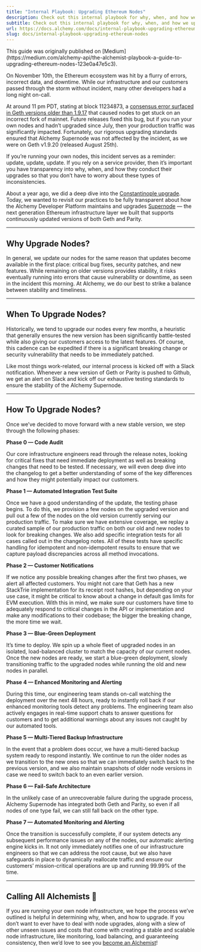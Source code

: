 ```yaml
---
title: "Internal Playbook: Upgrading Ethereum Nodes"
description: Check out this internal playbook for why, when, and how we upgrade our Ethereum nodes for our users 🚀
subtitle: Check out this internal playbook for why, when, and how we upgrade our Ethereum nodes for our users 🚀
url: https://docs.alchemy.com/docs/internal-playbook-upgrading-ethereum-nodes
slug: docs/internal-playbook-upgrading-ethereum-nodes
---
```


<Info>
  This guide was originally published on [Medium](https://medium.com/alchemy-api/the-alchemist-playbook-a-guide-to-upgrading-ethereum-nodes-123e0a47e5c3).
</Info>

On November 10th, the Ethereum ecosystem was hit by a flurry of errors, incorrect data, and downtime. While our infrastructure and our customers passed through the storm without incident, many other developers had a long night on-call.

At around 11 pm PDT, stating at block 11234873, a [consensus error surfaced in Geth versions older than 1.9.17](https://gist.github.com/karalabe/e1891c8a99fdc16c4e60d9713c35401f) that caused nodes to get stuck on an incorrect fork of mainnet. Future releases fixed this bug, but if you run your own nodes and hadn’t upgraded since July, then your production traffic was significantly impacted. Fortunately, our rigorous upgrading standards ensured that Alchemy Supernode was not affected by the incident, as we were on Geth v1.9.20 (released August 25th).

If you’re running your own nodes, this incident serves as a reminder: update, update, update. If you rely on a service provider, then it’s important you have transparency into why, when, and how they conduct their upgrades so that you don’t have to worry about these types of inconsistencies.

About a year ago, we did a deep dive into the [Constantinople upgrade](https://medium.com/alchemy-api/dont-get-forked-best-practices-for-handling-constantinople-and-ethereum-client-upgrades-e0d6b5dd8e9c). Today, we wanted to revisit our practices to be fully transparent about how the Alchemy Developer Platform maintains and upgrades [Supernode](https://alchemyapi.io/supernode) — the next generation Ethereum infrastructure layer we built that supports continuously updated versions of both Geth and Parity.

***

## Why Upgrade Nodes?

In general, we update our nodes for the same reason that updates become available in the first place: critical bug fixes, security patches, and new features. While remaining on older versions provides stability, it risks eventually running into errors that cause vulnerability or downtime, as seen in the incident this morning. At Alchemy, we do our best to strike a balance between stability and timeliness.

***

## When To Upgrade Nodes?

Historically, we tend to upgrade our nodes every few months, a heuristic that generally ensures the new version has been significantly battle-tested while also giving our customers access to the latest features. Of course, this cadence can be expedited if there is a significant breaking change or security vulnerability that needs to be immediately patched.

Like most things work-related, our internal process is kicked off with a Slack notification. Whenever a new version of Geth or Parity is pushed to Github, we get an alert on Slack and kick off our exhaustive testing standards to ensure the stability of the Alchemy Supernode.

***

## How To Upgrade Nodes?

Once we’ve decided to move forward with a new stable version, we step through the following phases:

**Phase 0 — Code Audit**

Our core infrastructure engineers read through the release notes, looking for critical fixes that need immediate deployment as well as breaking changes that need to be tested. If necessary, we will even deep dive into the changelog to get a better understanding of some of the key differences and how they might potentially impact our customers.

**Phase 1 — Automated Integration Test Suite**

Once we have a good understanding of the update, the testing phase begins. To do this, we provision a few nodes on the upgraded version and pull out a few of the nodes on the old version currently serving our production traffic. To make sure we have extensive coverage, we replay a curated sample of our production traffic on both our old and new nodes to look for breaking changes. We also add specific integration tests for all cases called out in the changelog notes. All of these tests have specific handling for idempotent and non-idempotent results to ensure that we capture payload discrepancies across all method invocations.

**Phase 2 — Customer Notifications**

If we notice any possible breaking changes after the first two phases, we alert all affected customers. You might not care that Geth has a new StackTrie implementation for its receipt root hashes, but depending on your use case, it might be critical to know about a change in default gas limits for EVM execution. With this in mind, we make sure our customers have time to adequately respond to critical changes in the API or implementation and make any modifications to their codebase; the bigger the breaking change, the more time we wait.

**Phase 3 — Blue-Green Deployment**

It’s time to deploy. We spin up a whole fleet of upgraded nodes in an isolated, load-balanced cluster to match the capacity of our current nodes. Once the new nodes are ready, we start a blue-green deployment, slowly transitioning traffic to the upgraded nodes while running the old and new nodes in parallel.

**Phase 4 — Enhanced Monitoring and Alerting**

During this time, our engineering team stands on-call watching the deployment over the next 48 hours, ready to instantly roll back if our enhanced monitoring tools detect any problems. The engineering team also actively engages in real-time support chats to answer questions for customers and to get additional warnings about any issues not caught by our automated tools.

**Phase 5 — Multi-Tiered Backup Infrastructure**

In the event that a problem does occur, we have a multi-tiered backup system ready to respond instantly. We continue to run the older nodes as we transition to the new ones so that we can immediately switch back to the previous version, and we also maintain snapshots of older node versions in case we need to switch back to an even earlier version.

**Phase 6 — Fail-Safe Architecture**

In the unlikely case of an unrecoverable failure during the upgrade process, Alchemy Supernode has integrated both Geth and Parity, so even if all nodes of one type fail, we can still fall back on the other type.

**Phase 7 — Automated Monitoring and Alerting**

Once the transition is successfully complete, if our system detects any subsequent performance issues on any of the nodes, our automatic alerting engine kicks in. It not only immediately notifies one of our infrastructure engineers so that we can address the root cause, but we also have safeguards in place to dynamically reallocate traffic and ensure our customers’ mission-critical operations are up and running 99.99% of the time.

***

## Calling All Alchemists 🧙

If you are running your own node infrastructure, we hope the process we’ve outlined is helpful in determining why, when, and how to upgrade. If you don’t want to ever have to deal with node upgrades, along with a slew of other unseen issues and costs that come with creating a stable and scalable node infrastructure, like monitoring, load balancing, and guaranteeing consistency, then we’d love to see you [become an Alchemist](https://dashboard.alchemyapi.io/signup/)!
